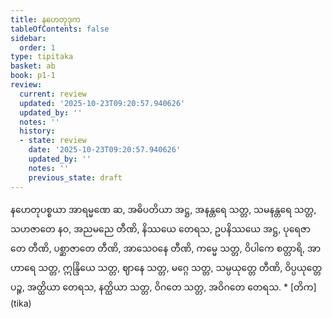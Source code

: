 ```yaml
---
title: နဟေတုဒုက
tableOfContents: false
sidebar:
  order: 1
type: tipitaka
basket: ab
book: p1-1
review:
  current: review
  updated: '2025-10-23T09:20:57.940626'
  updated_by: ''
  notes: ''
  history:
  - state: review
    date: '2025-10-23T09:20:57.940626'
    updated_by: ''
    notes: ''
    previous_state: draft
---
```



<ReviewStatus review={frontmatter.review} showDetails={true} />

<HypothesisAnnotation frontmatter={frontmatter} />

<DynamicBreadcrumb />

<Division number="37" book="p1-1" e="ch" v="36" p="464">

<Paragraph number="2934" book="p1-1">
နဟေတုပစ္စယာ အာရမ္မဏေ ဆ, အဓိပတိယာ အဋ္ဌ, အနန္တရေ သတ္တ, သမနန္တရေ သတ္တ, သဟဇာတေ နဝ, အညမညေ တီဏိ, နိဿယေ တေရသ, ဥပနိဿယေ အဋ္ဌ, ပုရေဇာတေ တီဏိ, ပစ္ဆာဇာတေ တီဏိ, အာသေဝနေ တီဏိ, ကမ္မေ သတ္တ, ဝိပါကေ စတ္တာရိ, အာဟာရေ သတ္တ, ဣန္ဒြိယေ သတ္တ, ဈာနေ သတ္တ, မဂ္ဂေ သတ္တ, သမ္ပယုတ္တေ တီဏိ, ဝိပ္ပယုတ္တေ ပဉ္စ, အတ္ထိယာ တေရသ, နတ္ထိယာ သတ္တ, ဝိဂတေ သတ္တ, အဝိဂတေ တေရသ.

</Paragraph>
</Division>

<TableOfContents book="p1-1">
* [တိက](tika)
</TableOfContents>